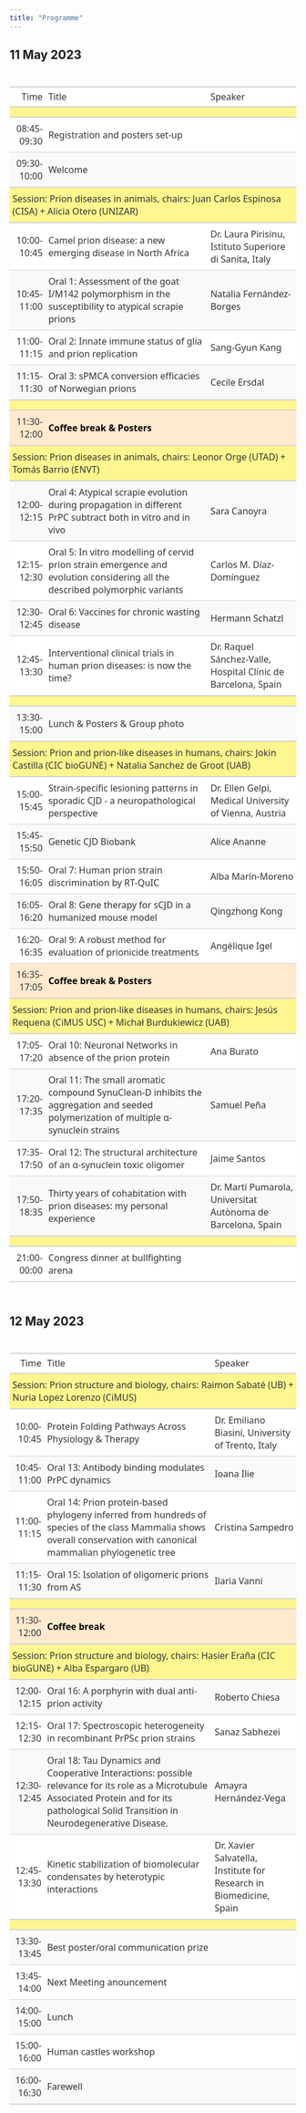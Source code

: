 ```yaml
---
title: "Programme"
---
```


##  11 May 2023  {-}

<div id="tshnmaraji" style="padding-left:0px;padding-right:0px;padding-top:10px;padding-bottom:10px;overflow-x:auto;overflow-y:auto;width:auto;height:auto;">
  
  <table class="gt_table" data-quarto-disable-processing="false" data-quarto-bootstrap="false" style="-webkit-font-smoothing: antialiased; -moz-osx-font-smoothing: grayscale; font-family: system-ui, 'Segoe UI', Roboto, Helvetica, Arial, sans-serif, 'Apple Color Emoji', 'Segoe UI Emoji', 'Segoe UI Symbol', 'Noto Color Emoji'; display: table; border-collapse: collapse; line-height: normal; margin-left: auto; margin-right: auto; color: #333333; font-size: 16px; font-weight: normal; font-style: normal; background-color: #FFFFFF; width: auto; border-top-style: solid; border-top-width: 2px; border-top-color: #A8A8A8; border-right-style: none; border-right-width: 2px; border-right-color: #D3D3D3; border-bottom-style: solid; border-bottom-width: 2px; border-bottom-color: #A8A8A8; border-left-style: none; border-left-width: 2px; border-left-color: #D3D3D3;" bgcolor="#FFFFFF">
  <thead style="border-style: none;">
    
    <tr class="gt_col_headings" style="border-style: none; border-top-style: solid; border-top-width: 2px; border-top-color: #D3D3D3; border-bottom-style: solid; border-bottom-width: 2px; border-bottom-color: #D3D3D3; border-left-style: none; border-left-width: 1px; border-left-color: #D3D3D3; border-right-style: none; border-right-width: 1px; border-right-color: #D3D3D3;">
      <th class="gt_col_heading gt_columns_bottom_border gt_right" rowspan="1" colspan="1" scope="col" id="Time" style="border-style: none; color: #333333; background-color: #FFFFFF; font-size: 100%; font-weight: normal; text-transform: inherit; border-left-style: none; border-left-width: 1px; border-left-color: #D3D3D3; border-right-style: none; border-right-width: 1px; border-right-color: #D3D3D3; vertical-align: bottom; padding-top: 5px; padding-bottom: 6px; padding-left: 5px; padding-right: 5px; overflow-x: hidden; text-align: right; font-variant-numeric: tabular-nums;" bgcolor="#FFFFFF" valign="bottom" align="right">Time</th>
      <th class="gt_col_heading gt_columns_bottom_border gt_left" rowspan="1" colspan="1" scope="col" id="Title" style="border-style: none; color: #333333; background-color: #FFFFFF; font-size: 100%; font-weight: normal; text-transform: inherit; border-left-style: none; border-left-width: 1px; border-left-color: #D3D3D3; border-right-style: none; border-right-width: 1px; border-right-color: #D3D3D3; vertical-align: bottom; padding-top: 5px; padding-bottom: 6px; padding-left: 5px; padding-right: 5px; overflow-x: hidden; text-align: left;" bgcolor="#FFFFFF" valign="bottom" align="left">Title</th>
      <th class="gt_col_heading gt_columns_bottom_border gt_left" rowspan="1" colspan="1" scope="col" id="Speaker" style="border-style: none; color: #333333; background-color: #FFFFFF; font-size: 100%; font-weight: normal; text-transform: inherit; border-left-style: none; border-left-width: 1px; border-left-color: #D3D3D3; border-right-style: none; border-right-width: 1px; border-right-color: #D3D3D3; vertical-align: bottom; padding-top: 5px; padding-bottom: 6px; padding-left: 5px; padding-right: 5px; overflow-x: hidden; text-align: left;" bgcolor="#FFFFFF" valign="bottom" align="left">Speaker</th>
    </tr>
  </thead>
  <tbody class="gt_table_body" style="border-style: none; border-top-style: solid; border-top-width: 2px; border-top-color: #D3D3D3; border-bottom-style: solid; border-bottom-width: 2px; border-bottom-color: #D3D3D3;">
    <tr class="gt_group_heading_row" style="border-style: none;">
      <th colspan="3" class="gt_group_heading" scope="colgroup" id=" " style="border-style: none; padding-top: 8px; padding-bottom: 8px; padding-left: 5px; padding-right: 5px; color: #333333; background-color: #FFF68F; font-size: 100%; font-weight: initial; text-transform: inherit; border-top-style: solid; border-top-width: 2px; border-top-color: #D3D3D3; border-bottom-style: solid; border-bottom-width: 2px; border-bottom-color: #D3D3D3; border-left-style: none; border-left-width: 1px; border-left-color: #D3D3D3; border-right-style: none; border-right-width: 1px; border-right-color: #D3D3D3; vertical-align: middle; text-align: left;" bgcolor="#FFF68F" valign="middle" align="left"> </th>
    </tr>
    <tr class="gt_row_group_first" style="border-style: none;"><td headers="Time" class="gt_row gt_right" style="border-style: none; padding-top: 8px; padding-bottom: 8px; padding-left: 5px; padding-right: 5px; margin: 10px; border-top-style: solid; border-top-color: #D3D3D3; border-left-style: none; border-left-width: 1px; border-left-color: #D3D3D3; border-right-style: none; border-right-width: 1px; border-right-color: #D3D3D3; vertical-align: middle; overflow-x: hidden; text-align: right; font-variant-numeric: tabular-nums; border-top-width: 2px;" valign="middle" align="right">08:45- 09:30</td>
<td headers="Title" class="gt_row gt_left" style="border-style: none; padding-top: 8px; padding-bottom: 8px; padding-left: 5px; padding-right: 5px; margin: 10px; border-top-style: solid; border-top-color: #D3D3D3; border-left-style: none; border-left-width: 1px; border-left-color: #D3D3D3; border-right-style: none; border-right-width: 1px; border-right-color: #D3D3D3; vertical-align: middle; overflow-x: hidden; text-align: left; border-top-width: 2px;" valign="middle" align="left">Registration and posters set-up</td>
<td headers="Speaker" class="gt_row gt_left" style="border-style: none; padding-top: 8px; padding-bottom: 8px; padding-left: 5px; padding-right: 5px; margin: 10px; border-top-style: solid; border-top-color: #D3D3D3; border-left-style: none; border-left-width: 1px; border-left-color: #D3D3D3; border-right-style: none; border-right-width: 1px; border-right-color: #D3D3D3; vertical-align: middle; overflow-x: hidden; text-align: left; border-top-width: 2px;" valign="middle" align="left"></td></tr>
    <tr style="border-style: none;"><td headers="Time" class="gt_row gt_right gt_striped" style="border-style: none; padding-top: 8px; padding-bottom: 8px; padding-left: 5px; padding-right: 5px; margin: 10px; border-top-style: solid; border-top-width: 1px; border-top-color: #D3D3D3; border-left-style: none; border-left-width: 1px; border-left-color: #D3D3D3; border-right-style: none; border-right-width: 1px; border-right-color: #D3D3D3; vertical-align: middle; overflow-x: hidden; background-color: rgba(128, 128, 128, 0.05); text-align: right; font-variant-numeric: tabular-nums;" valign="middle" bgcolor="rgba(128, 128, 128, 0.05)" align="right">09:30- 10:00</td>
<td headers="Title" class="gt_row gt_left gt_striped" style="border-style: none; padding-top: 8px; padding-bottom: 8px; padding-left: 5px; padding-right: 5px; margin: 10px; border-top-style: solid; border-top-width: 1px; border-top-color: #D3D3D3; border-left-style: none; border-left-width: 1px; border-left-color: #D3D3D3; border-right-style: none; border-right-width: 1px; border-right-color: #D3D3D3; vertical-align: middle; overflow-x: hidden; background-color: rgba(128, 128, 128, 0.05); text-align: left;" valign="middle" bgcolor="rgba(128, 128, 128, 0.05)" align="left">Welcome</td>
<td headers="Speaker" class="gt_row gt_left gt_striped" style="border-style: none; padding-top: 8px; padding-bottom: 8px; padding-left: 5px; padding-right: 5px; margin: 10px; border-top-style: solid; border-top-width: 1px; border-top-color: #D3D3D3; border-left-style: none; border-left-width: 1px; border-left-color: #D3D3D3; border-right-style: none; border-right-width: 1px; border-right-color: #D3D3D3; vertical-align: middle; overflow-x: hidden; background-color: rgba(128, 128, 128, 0.05); text-align: left;" valign="middle" bgcolor="rgba(128, 128, 128, 0.05)" align="left"></td></tr>
    <tr class="gt_group_heading_row" style="border-style: none;">
      <th colspan="3" class="gt_group_heading" scope="colgroup" id="Session: Prion diseases in animals, chairs: Juan Carlos Espinosa  (CISA) +  Alicia Otero (UNIZAR)" style="border-style: none; padding-top: 8px; padding-bottom: 8px; padding-left: 5px; padding-right: 5px; color: #333333; background-color: #FFF68F; font-size: 100%; font-weight: initial; text-transform: inherit; border-top-style: solid; border-top-width: 2px; border-top-color: #D3D3D3; border-bottom-style: solid; border-bottom-width: 2px; border-bottom-color: #D3D3D3; border-left-style: none; border-left-width: 1px; border-left-color: #D3D3D3; border-right-style: none; border-right-width: 1px; border-right-color: #D3D3D3; vertical-align: middle; text-align: left;" bgcolor="#FFF68F" valign="middle" align="left">Session: Prion diseases in animals, chairs: Juan Carlos Espinosa  (CISA) +  Alicia Otero (UNIZAR)</th>
    </tr>
    <tr class="gt_row_group_first" style="border-style: none;"><td headers="Session: Prion diseases in animals, chairs: Juan Carlos Espinosa  (CISA) +  Alicia Otero (UNIZAR)  Time" class="gt_row gt_right" style="border-style: none; padding-top: 8px; padding-bottom: 8px; padding-left: 5px; padding-right: 5px; margin: 10px; border-top-style: solid; border-top-color: #D3D3D3; border-left-style: none; border-left-width: 1px; border-left-color: #D3D3D3; border-right-style: none; border-right-width: 1px; border-right-color: #D3D3D3; vertical-align: middle; overflow-x: hidden; text-align: right; font-variant-numeric: tabular-nums; border-top-width: 2px;" valign="middle" align="right">10:00- 10:45</td>
<td headers="Session: Prion diseases in animals, chairs: Juan Carlos Espinosa  (CISA) +  Alicia Otero (UNIZAR)  Title" class="gt_row gt_left" style="border-style: none; padding-top: 8px; padding-bottom: 8px; padding-left: 5px; padding-right: 5px; margin: 10px; border-top-style: solid; border-top-color: #D3D3D3; border-left-style: none; border-left-width: 1px; border-left-color: #D3D3D3; border-right-style: none; border-right-width: 1px; border-right-color: #D3D3D3; vertical-align: middle; overflow-x: hidden; text-align: left; border-top-width: 2px;" valign="middle" align="left">Camel prion disease: a new emerging disease in North Africa</td>
<td headers="Session: Prion diseases in animals, chairs: Juan Carlos Espinosa  (CISA) +  Alicia Otero (UNIZAR)  Speaker" class="gt_row gt_left" style="border-style: none; padding-top: 8px; padding-bottom: 8px; padding-left: 5px; padding-right: 5px; margin: 10px; border-top-style: solid; border-top-color: #D3D3D3; border-left-style: none; border-left-width: 1px; border-left-color: #D3D3D3; border-right-style: none; border-right-width: 1px; border-right-color: #D3D3D3; vertical-align: middle; overflow-x: hidden; text-align: left; border-top-width: 2px;" valign="middle" align="left">Dr. Laura Pirisinu, Istituto Superiore di Sanita, Italy</td></tr>
    <tr style="border-style: none;"><td headers="Session: Prion diseases in animals, chairs: Juan Carlos Espinosa  (CISA) +  Alicia Otero (UNIZAR)  Time" class="gt_row gt_right gt_striped" style="border-style: none; padding-top: 8px; padding-bottom: 8px; padding-left: 5px; padding-right: 5px; margin: 10px; border-top-style: solid; border-top-width: 1px; border-top-color: #D3D3D3; border-left-style: none; border-left-width: 1px; border-left-color: #D3D3D3; border-right-style: none; border-right-width: 1px; border-right-color: #D3D3D3; vertical-align: middle; overflow-x: hidden; background-color: rgba(128, 128, 128, 0.05); text-align: right; font-variant-numeric: tabular-nums;" valign="middle" bgcolor="rgba(128, 128, 128, 0.05)" align="right">10:45- 11:00</td>
<td headers="Session: Prion diseases in animals, chairs: Juan Carlos Espinosa  (CISA) +  Alicia Otero (UNIZAR)  Title" class="gt_row gt_left gt_striped" style="border-style: none; padding-top: 8px; padding-bottom: 8px; padding-left: 5px; padding-right: 5px; margin: 10px; border-top-style: solid; border-top-width: 1px; border-top-color: #D3D3D3; border-left-style: none; border-left-width: 1px; border-left-color: #D3D3D3; border-right-style: none; border-right-width: 1px; border-right-color: #D3D3D3; vertical-align: middle; overflow-x: hidden; background-color: rgba(128, 128, 128, 0.05); text-align: left;" valign="middle" bgcolor="rgba(128, 128, 128, 0.05)" align="left">Oral 1: Assessment of the goat I/M142 polymorphism in the susceptibility to atypical scrapie prions</td>
<td headers="Session: Prion diseases in animals, chairs: Juan Carlos Espinosa  (CISA) +  Alicia Otero (UNIZAR)  Speaker" class="gt_row gt_left gt_striped" style="border-style: none; padding-top: 8px; padding-bottom: 8px; padding-left: 5px; padding-right: 5px; margin: 10px; border-top-style: solid; border-top-width: 1px; border-top-color: #D3D3D3; border-left-style: none; border-left-width: 1px; border-left-color: #D3D3D3; border-right-style: none; border-right-width: 1px; border-right-color: #D3D3D3; vertical-align: middle; overflow-x: hidden; background-color: rgba(128, 128, 128, 0.05); text-align: left;" valign="middle" bgcolor="rgba(128, 128, 128, 0.05)" align="left">Natalia Fernández-Borges</td></tr>
    <tr style="border-style: none;"><td headers="Session: Prion diseases in animals, chairs: Juan Carlos Espinosa  (CISA) +  Alicia Otero (UNIZAR)  Time" class="gt_row gt_right" style="border-style: none; padding-top: 8px; padding-bottom: 8px; padding-left: 5px; padding-right: 5px; margin: 10px; border-top-style: solid; border-top-width: 1px; border-top-color: #D3D3D3; border-left-style: none; border-left-width: 1px; border-left-color: #D3D3D3; border-right-style: none; border-right-width: 1px; border-right-color: #D3D3D3; vertical-align: middle; overflow-x: hidden; text-align: right; font-variant-numeric: tabular-nums;" valign="middle" align="right">11:00- 11:15</td>
<td headers="Session: Prion diseases in animals, chairs: Juan Carlos Espinosa  (CISA) +  Alicia Otero (UNIZAR)  Title" class="gt_row gt_left" style="border-style: none; padding-top: 8px; padding-bottom: 8px; padding-left: 5px; padding-right: 5px; margin: 10px; border-top-style: solid; border-top-width: 1px; border-top-color: #D3D3D3; border-left-style: none; border-left-width: 1px; border-left-color: #D3D3D3; border-right-style: none; border-right-width: 1px; border-right-color: #D3D3D3; vertical-align: middle; overflow-x: hidden; text-align: left;" valign="middle" align="left">Oral 2: Innate immune status of glia and prion replication</td>
<td headers="Session: Prion diseases in animals, chairs: Juan Carlos Espinosa  (CISA) +  Alicia Otero (UNIZAR)  Speaker" class="gt_row gt_left" style="border-style: none; padding-top: 8px; padding-bottom: 8px; padding-left: 5px; padding-right: 5px; margin: 10px; border-top-style: solid; border-top-width: 1px; border-top-color: #D3D3D3; border-left-style: none; border-left-width: 1px; border-left-color: #D3D3D3; border-right-style: none; border-right-width: 1px; border-right-color: #D3D3D3; vertical-align: middle; overflow-x: hidden; text-align: left;" valign="middle" align="left">Sang-Gyun Kang</td></tr>
    <tr style="border-style: none;"><td headers="Session: Prion diseases in animals, chairs: Juan Carlos Espinosa  (CISA) +  Alicia Otero (UNIZAR)  Time" class="gt_row gt_right gt_striped" style="border-style: none; padding-top: 8px; padding-bottom: 8px; padding-left: 5px; padding-right: 5px; margin: 10px; border-top-style: solid; border-top-width: 1px; border-top-color: #D3D3D3; border-left-style: none; border-left-width: 1px; border-left-color: #D3D3D3; border-right-style: none; border-right-width: 1px; border-right-color: #D3D3D3; vertical-align: middle; overflow-x: hidden; background-color: rgba(128, 128, 128, 0.05); text-align: right; font-variant-numeric: tabular-nums;" valign="middle" bgcolor="rgba(128, 128, 128, 0.05)" align="right">11:15- 11:30</td>
<td headers="Session: Prion diseases in animals, chairs: Juan Carlos Espinosa  (CISA) +  Alicia Otero (UNIZAR)  Title" class="gt_row gt_left gt_striped" style="border-style: none; padding-top: 8px; padding-bottom: 8px; padding-left: 5px; padding-right: 5px; margin: 10px; border-top-style: solid; border-top-width: 1px; border-top-color: #D3D3D3; border-left-style: none; border-left-width: 1px; border-left-color: #D3D3D3; border-right-style: none; border-right-width: 1px; border-right-color: #D3D3D3; vertical-align: middle; overflow-x: hidden; background-color: rgba(128, 128, 128, 0.05); text-align: left;" valign="middle" bgcolor="rgba(128, 128, 128, 0.05)" align="left">Oral 3: sPMCA conversion efficacies of Norwegian prions</td>
<td headers="Session: Prion diseases in animals, chairs: Juan Carlos Espinosa  (CISA) +  Alicia Otero (UNIZAR)  Speaker" class="gt_row gt_left gt_striped" style="border-style: none; padding-top: 8px; padding-bottom: 8px; padding-left: 5px; padding-right: 5px; margin: 10px; border-top-style: solid; border-top-width: 1px; border-top-color: #D3D3D3; border-left-style: none; border-left-width: 1px; border-left-color: #D3D3D3; border-right-style: none; border-right-width: 1px; border-right-color: #D3D3D3; vertical-align: middle; overflow-x: hidden; background-color: rgba(128, 128, 128, 0.05); text-align: left;" valign="middle" bgcolor="rgba(128, 128, 128, 0.05)" align="left">Cecile Ersdal</td></tr>
    <tr class="gt_group_heading_row" style="border-style: none;">
      <th colspan="3" class="gt_group_heading" scope="colgroup" id="     " style="border-style: none; padding-top: 8px; padding-bottom: 8px; padding-left: 5px; padding-right: 5px; color: #333333; background-color: #FFF68F; font-size: 100%; font-weight: initial; text-transform: inherit; border-top-style: solid; border-top-width: 2px; border-top-color: #D3D3D3; border-bottom-style: solid; border-bottom-width: 2px; border-bottom-color: #D3D3D3; border-left-style: none; border-left-width: 1px; border-left-color: #D3D3D3; border-right-style: none; border-right-width: 1px; border-right-color: #D3D3D3; vertical-align: middle; text-align: left;" bgcolor="#FFF68F" valign="middle" align="left">     </th>
    </tr>
    <tr class="gt_row_group_first" style="border-style: none;"><td headers="Time" class="gt_row gt_right" style="border-style: none; padding-top: 8px; padding-bottom: 8px; padding-left: 5px; padding-right: 5px; margin: 10px; border-top-style: solid; border-top-color: #D3D3D3; border-left-style: none; border-left-width: 1px; border-left-color: #D3D3D3; border-right-style: none; border-right-width: 1px; border-right-color: #D3D3D3; vertical-align: middle; overflow-x: hidden; text-align: right; font-variant-numeric: tabular-nums; border-top-width: 2px; background-color: rgba(255,228,196,0.8);" bgcolor="rgba(255,228,196,0.8)" valign="middle" align="right">11:30- 12:00</td>
<td headers="Title" class="gt_row gt_left" style="border-style: none; padding-top: 8px; padding-bottom: 8px; padding-left: 5px; padding-right: 5px; margin: 10px; border-top-style: solid; border-top-color: #D3D3D3; border-left-style: none; border-left-width: 1px; border-left-color: #D3D3D3; border-right-style: none; border-right-width: 1px; border-right-color: #D3D3D3; vertical-align: middle; overflow-x: hidden; text-align: left; border-top-width: 2px; background-color: rgba(255,228,196,0.8); color: #000000; font-weight: bold;" bgcolor="rgba(255,228,196,0.8)" valign="middle" align="left">Coffee break &amp; Posters</td>
<td headers="Speaker" class="gt_row gt_left" style="border-style: none; padding-top: 8px; padding-bottom: 8px; padding-left: 5px; padding-right: 5px; margin: 10px; border-top-style: solid; border-top-color: #D3D3D3; border-left-style: none; border-left-width: 1px; border-left-color: #D3D3D3; border-right-style: none; border-right-width: 1px; border-right-color: #D3D3D3; vertical-align: middle; overflow-x: hidden; text-align: left; border-top-width: 2px; background-color: rgba(255,228,196,0.8);" bgcolor="rgba(255,228,196,0.8)" valign="middle" align="left"></td></tr>
    <tr class="gt_group_heading_row" style="border-style: none;">
      <th colspan="3" class="gt_group_heading" scope="colgroup" id="Session: Prion diseases in animals, chairs: Leonor Orge (UTAD) + Tomás Barrio (ENVT)" style="border-style: none; padding-top: 8px; padding-bottom: 8px; padding-left: 5px; padding-right: 5px; color: #333333; background-color: #FFF68F; font-size: 100%; font-weight: initial; text-transform: inherit; border-top-style: solid; border-top-width: 2px; border-top-color: #D3D3D3; border-bottom-style: solid; border-bottom-width: 2px; border-bottom-color: #D3D3D3; border-left-style: none; border-left-width: 1px; border-left-color: #D3D3D3; border-right-style: none; border-right-width: 1px; border-right-color: #D3D3D3; vertical-align: middle; text-align: left;" bgcolor="#FFF68F" valign="middle" align="left">Session: Prion diseases in animals, chairs: Leonor Orge (UTAD) + Tomás Barrio (ENVT)</th>
    </tr>
    <tr class="gt_row_group_first" style="border-style: none;"><td headers="Session: Prion diseases in animals, chairs: Leonor Orge (UTAD) + Tomás Barrio (ENVT)  Time" class="gt_row gt_right gt_striped" style="border-style: none; padding-top: 8px; padding-bottom: 8px; padding-left: 5px; padding-right: 5px; margin: 10px; border-top-style: solid; border-top-color: #D3D3D3; border-left-style: none; border-left-width: 1px; border-left-color: #D3D3D3; border-right-style: none; border-right-width: 1px; border-right-color: #D3D3D3; vertical-align: middle; overflow-x: hidden; background-color: rgba(128, 128, 128, 0.05); text-align: right; font-variant-numeric: tabular-nums; border-top-width: 2px;" valign="middle" bgcolor="rgba(128, 128, 128, 0.05)" align="right">12:00- 12:15</td>
<td headers="Session: Prion diseases in animals, chairs: Leonor Orge (UTAD) + Tomás Barrio (ENVT)  Title" class="gt_row gt_left gt_striped" style="border-style: none; padding-top: 8px; padding-bottom: 8px; padding-left: 5px; padding-right: 5px; margin: 10px; border-top-style: solid; border-top-color: #D3D3D3; border-left-style: none; border-left-width: 1px; border-left-color: #D3D3D3; border-right-style: none; border-right-width: 1px; border-right-color: #D3D3D3; vertical-align: middle; overflow-x: hidden; background-color: rgba(128, 128, 128, 0.05); text-align: left; border-top-width: 2px;" valign="middle" bgcolor="rgba(128, 128, 128, 0.05)" align="left">Oral 4: Atypical scrapie evolution during propagation in different PrPC subtract both in vitro and in vivo</td>
<td headers="Session: Prion diseases in animals, chairs: Leonor Orge (UTAD) + Tomás Barrio (ENVT)  Speaker" class="gt_row gt_left gt_striped" style="border-style: none; padding-top: 8px; padding-bottom: 8px; padding-left: 5px; padding-right: 5px; margin: 10px; border-top-style: solid; border-top-color: #D3D3D3; border-left-style: none; border-left-width: 1px; border-left-color: #D3D3D3; border-right-style: none; border-right-width: 1px; border-right-color: #D3D3D3; vertical-align: middle; overflow-x: hidden; background-color: rgba(128, 128, 128, 0.05); text-align: left; border-top-width: 2px;" valign="middle" bgcolor="rgba(128, 128, 128, 0.05)" align="left">Sara Canoyra</td></tr>
    <tr style="border-style: none;"><td headers="Session: Prion diseases in animals, chairs: Leonor Orge (UTAD) + Tomás Barrio (ENVT)  Time" class="gt_row gt_right" style="border-style: none; padding-top: 8px; padding-bottom: 8px; padding-left: 5px; padding-right: 5px; margin: 10px; border-top-style: solid; border-top-width: 1px; border-top-color: #D3D3D3; border-left-style: none; border-left-width: 1px; border-left-color: #D3D3D3; border-right-style: none; border-right-width: 1px; border-right-color: #D3D3D3; vertical-align: middle; overflow-x: hidden; text-align: right; font-variant-numeric: tabular-nums;" valign="middle" align="right">12:15- 12:30</td>
<td headers="Session: Prion diseases in animals, chairs: Leonor Orge (UTAD) + Tomás Barrio (ENVT)  Title" class="gt_row gt_left" style="border-style: none; padding-top: 8px; padding-bottom: 8px; padding-left: 5px; padding-right: 5px; margin: 10px; border-top-style: solid; border-top-width: 1px; border-top-color: #D3D3D3; border-left-style: none; border-left-width: 1px; border-left-color: #D3D3D3; border-right-style: none; border-right-width: 1px; border-right-color: #D3D3D3; vertical-align: middle; overflow-x: hidden; text-align: left;" valign="middle" align="left">Oral 5: In vitro modelling of cervid prion strain emergence and evolution considering all the described polymorphic variants</td>
<td headers="Session: Prion diseases in animals, chairs: Leonor Orge (UTAD) + Tomás Barrio (ENVT)  Speaker" class="gt_row gt_left" style="border-style: none; padding-top: 8px; padding-bottom: 8px; padding-left: 5px; padding-right: 5px; margin: 10px; border-top-style: solid; border-top-width: 1px; border-top-color: #D3D3D3; border-left-style: none; border-left-width: 1px; border-left-color: #D3D3D3; border-right-style: none; border-right-width: 1px; border-right-color: #D3D3D3; vertical-align: middle; overflow-x: hidden; text-align: left;" valign="middle" align="left">Carlos M. Díaz-Domínguez</td></tr>
    <tr style="border-style: none;"><td headers="Session: Prion diseases in animals, chairs: Leonor Orge (UTAD) + Tomás Barrio (ENVT)  Time" class="gt_row gt_right gt_striped" style="border-style: none; padding-top: 8px; padding-bottom: 8px; padding-left: 5px; padding-right: 5px; margin: 10px; border-top-style: solid; border-top-width: 1px; border-top-color: #D3D3D3; border-left-style: none; border-left-width: 1px; border-left-color: #D3D3D3; border-right-style: none; border-right-width: 1px; border-right-color: #D3D3D3; vertical-align: middle; overflow-x: hidden; background-color: rgba(128, 128, 128, 0.05); text-align: right; font-variant-numeric: tabular-nums;" valign="middle" bgcolor="rgba(128, 128, 128, 0.05)" align="right">12:30- 12:45</td>
<td headers="Session: Prion diseases in animals, chairs: Leonor Orge (UTAD) + Tomás Barrio (ENVT)  Title" class="gt_row gt_left gt_striped" style="border-style: none; padding-top: 8px; padding-bottom: 8px; padding-left: 5px; padding-right: 5px; margin: 10px; border-top-style: solid; border-top-width: 1px; border-top-color: #D3D3D3; border-left-style: none; border-left-width: 1px; border-left-color: #D3D3D3; border-right-style: none; border-right-width: 1px; border-right-color: #D3D3D3; vertical-align: middle; overflow-x: hidden; background-color: rgba(128, 128, 128, 0.05); text-align: left;" valign="middle" bgcolor="rgba(128, 128, 128, 0.05)" align="left">Oral 6: Vaccines for chronic wasting disease</td>
<td headers="Session: Prion diseases in animals, chairs: Leonor Orge (UTAD) + Tomás Barrio (ENVT)  Speaker" class="gt_row gt_left gt_striped" style="border-style: none; padding-top: 8px; padding-bottom: 8px; padding-left: 5px; padding-right: 5px; margin: 10px; border-top-style: solid; border-top-width: 1px; border-top-color: #D3D3D3; border-left-style: none; border-left-width: 1px; border-left-color: #D3D3D3; border-right-style: none; border-right-width: 1px; border-right-color: #D3D3D3; vertical-align: middle; overflow-x: hidden; background-color: rgba(128, 128, 128, 0.05); text-align: left;" valign="middle" bgcolor="rgba(128, 128, 128, 0.05)" align="left">Hermann Schatzl</td></tr>
    <tr style="border-style: none;"><td headers="Session: Prion diseases in animals, chairs: Leonor Orge (UTAD) + Tomás Barrio (ENVT)  Time" class="gt_row gt_right" style="border-style: none; padding-top: 8px; padding-bottom: 8px; padding-left: 5px; padding-right: 5px; margin: 10px; border-top-style: solid; border-top-width: 1px; border-top-color: #D3D3D3; border-left-style: none; border-left-width: 1px; border-left-color: #D3D3D3; border-right-style: none; border-right-width: 1px; border-right-color: #D3D3D3; vertical-align: middle; overflow-x: hidden; text-align: right; font-variant-numeric: tabular-nums;" valign="middle" align="right">12:45- 13:30</td>
<td headers="Session: Prion diseases in animals, chairs: Leonor Orge (UTAD) + Tomás Barrio (ENVT)  Title" class="gt_row gt_left" style="border-style: none; padding-top: 8px; padding-bottom: 8px; padding-left: 5px; padding-right: 5px; margin: 10px; border-top-style: solid; border-top-width: 1px; border-top-color: #D3D3D3; border-left-style: none; border-left-width: 1px; border-left-color: #D3D3D3; border-right-style: none; border-right-width: 1px; border-right-color: #D3D3D3; vertical-align: middle; overflow-x: hidden; text-align: left;" valign="middle" align="left">Interventional clinical trials in human prion diseases: is now the time?</td>
<td headers="Session: Prion diseases in animals, chairs: Leonor Orge (UTAD) + Tomás Barrio (ENVT)  Speaker" class="gt_row gt_left" style="border-style: none; padding-top: 8px; padding-bottom: 8px; padding-left: 5px; padding-right: 5px; margin: 10px; border-top-style: solid; border-top-width: 1px; border-top-color: #D3D3D3; border-left-style: none; border-left-width: 1px; border-left-color: #D3D3D3; border-right-style: none; border-right-width: 1px; border-right-color: #D3D3D3; vertical-align: middle; overflow-x: hidden; text-align: left;" valign="middle" align="left">Dr. Raquel Sánchez-Valle, Hospital Clínic de Barcelona, Spain</td></tr>
    <tr class="gt_group_heading_row" style="border-style: none;">
      <th colspan="3" class="gt_group_heading" scope="colgroup" id="         " style="border-style: none; padding-top: 8px; padding-bottom: 8px; padding-left: 5px; padding-right: 5px; color: #333333; background-color: #FFF68F; font-size: 100%; font-weight: initial; text-transform: inherit; border-top-style: solid; border-top-width: 2px; border-top-color: #D3D3D3; border-bottom-style: solid; border-bottom-width: 2px; border-bottom-color: #D3D3D3; border-left-style: none; border-left-width: 1px; border-left-color: #D3D3D3; border-right-style: none; border-right-width: 1px; border-right-color: #D3D3D3; vertical-align: middle; text-align: left;" bgcolor="#FFF68F" valign="middle" align="left">         </th>
    </tr>
    <tr class="gt_row_group_first" style="border-style: none;"><td headers="Time" class="gt_row gt_right gt_striped" style="border-style: none; padding-top: 8px; padding-bottom: 8px; padding-left: 5px; padding-right: 5px; margin: 10px; border-top-style: solid; border-top-color: #D3D3D3; border-left-style: none; border-left-width: 1px; border-left-color: #D3D3D3; border-right-style: none; border-right-width: 1px; border-right-color: #D3D3D3; vertical-align: middle; overflow-x: hidden; background-color: rgba(128, 128, 128, 0.05); text-align: right; font-variant-numeric: tabular-nums; border-top-width: 2px;" valign="middle" bgcolor="rgba(128, 128, 128, 0.05)" align="right">13:30- 15:00</td>
<td headers="Title" class="gt_row gt_left gt_striped" style="border-style: none; padding-top: 8px; padding-bottom: 8px; padding-left: 5px; padding-right: 5px; margin: 10px; border-top-style: solid; border-top-color: #D3D3D3; border-left-style: none; border-left-width: 1px; border-left-color: #D3D3D3; border-right-style: none; border-right-width: 1px; border-right-color: #D3D3D3; vertical-align: middle; overflow-x: hidden; background-color: rgba(128, 128, 128, 0.05); text-align: left; border-top-width: 2px;" valign="middle" bgcolor="rgba(128, 128, 128, 0.05)" align="left">Lunch &amp; Posters &amp; Group photo</td>
<td headers="Speaker" class="gt_row gt_left gt_striped" style="border-style: none; padding-top: 8px; padding-bottom: 8px; padding-left: 5px; padding-right: 5px; margin: 10px; border-top-style: solid; border-top-color: #D3D3D3; border-left-style: none; border-left-width: 1px; border-left-color: #D3D3D3; border-right-style: none; border-right-width: 1px; border-right-color: #D3D3D3; vertical-align: middle; overflow-x: hidden; background-color: rgba(128, 128, 128, 0.05); text-align: left; border-top-width: 2px;" valign="middle" bgcolor="rgba(128, 128, 128, 0.05)" align="left"></td></tr>
    <tr class="gt_group_heading_row" style="border-style: none;">
      <th colspan="3" class="gt_group_heading" scope="colgroup" id="Session: Prion and prion-like diseases in humans, chairs: Jokin Castilla (CIC bioGUNE) + Natalia Sanchez de Groot (UAB)" style="border-style: none; padding-top: 8px; padding-bottom: 8px; padding-left: 5px; padding-right: 5px; color: #333333; background-color: #FFF68F; font-size: 100%; font-weight: initial; text-transform: inherit; border-top-style: solid; border-top-width: 2px; border-top-color: #D3D3D3; border-bottom-style: solid; border-bottom-width: 2px; border-bottom-color: #D3D3D3; border-left-style: none; border-left-width: 1px; border-left-color: #D3D3D3; border-right-style: none; border-right-width: 1px; border-right-color: #D3D3D3; vertical-align: middle; text-align: left;" bgcolor="#FFF68F" valign="middle" align="left">Session: Prion and prion-like diseases in humans, chairs: Jokin Castilla (CIC bioGUNE) + Natalia Sanchez de Groot (UAB)</th>
    </tr>
    <tr class="gt_row_group_first" style="border-style: none;"><td headers="Session: Prion and prion-like diseases in humans, chairs: Jokin Castilla (CIC bioGUNE) + Natalia Sanchez de Groot (UAB)  Time" class="gt_row gt_right" style="border-style: none; padding-top: 8px; padding-bottom: 8px; padding-left: 5px; padding-right: 5px; margin: 10px; border-top-style: solid; border-top-color: #D3D3D3; border-left-style: none; border-left-width: 1px; border-left-color: #D3D3D3; border-right-style: none; border-right-width: 1px; border-right-color: #D3D3D3; vertical-align: middle; overflow-x: hidden; text-align: right; font-variant-numeric: tabular-nums; border-top-width: 2px;" valign="middle" align="right">15:00- 15:45</td>
<td headers="Session: Prion and prion-like diseases in humans, chairs: Jokin Castilla (CIC bioGUNE) + Natalia Sanchez de Groot (UAB)  Title" class="gt_row gt_left" style="border-style: none; padding-top: 8px; padding-bottom: 8px; padding-left: 5px; padding-right: 5px; margin: 10px; border-top-style: solid; border-top-color: #D3D3D3; border-left-style: none; border-left-width: 1px; border-left-color: #D3D3D3; border-right-style: none; border-right-width: 1px; border-right-color: #D3D3D3; vertical-align: middle; overflow-x: hidden; text-align: left; border-top-width: 2px;" valign="middle" align="left">Strain-specific lesioning patterns in sporadic CJD - a neuropathological perspective</td>
<td headers="Session: Prion and prion-like diseases in humans, chairs: Jokin Castilla (CIC bioGUNE) + Natalia Sanchez de Groot (UAB)  Speaker" class="gt_row gt_left" style="border-style: none; padding-top: 8px; padding-bottom: 8px; padding-left: 5px; padding-right: 5px; margin: 10px; border-top-style: solid; border-top-color: #D3D3D3; border-left-style: none; border-left-width: 1px; border-left-color: #D3D3D3; border-right-style: none; border-right-width: 1px; border-right-color: #D3D3D3; vertical-align: middle; overflow-x: hidden; text-align: left; border-top-width: 2px;" valign="middle" align="left">Dr. Ellen Gelpi, Medical University of Vienna, Austria</td></tr>
    <tr style="border-style: none;"><td headers="Session: Prion and prion-like diseases in humans, chairs: Jokin Castilla (CIC bioGUNE) + Natalia Sanchez de Groot (UAB)  Time" class="gt_row gt_right gt_striped" style="border-style: none; padding-top: 8px; padding-bottom: 8px; padding-left: 5px; padding-right: 5px; margin: 10px; border-top-style: solid; border-top-width: 1px; border-top-color: #D3D3D3; border-left-style: none; border-left-width: 1px; border-left-color: #D3D3D3; border-right-style: none; border-right-width: 1px; border-right-color: #D3D3D3; vertical-align: middle; overflow-x: hidden; background-color: rgba(128, 128, 128, 0.05); text-align: right; font-variant-numeric: tabular-nums;" valign="middle" bgcolor="rgba(128, 128, 128, 0.05)" align="right">15:45- 15:50</td>
<td headers="Session: Prion and prion-like diseases in humans, chairs: Jokin Castilla (CIC bioGUNE) + Natalia Sanchez de Groot (UAB)  Title" class="gt_row gt_left gt_striped" style="border-style: none; padding-top: 8px; padding-bottom: 8px; padding-left: 5px; padding-right: 5px; margin: 10px; border-top-style: solid; border-top-width: 1px; border-top-color: #D3D3D3; border-left-style: none; border-left-width: 1px; border-left-color: #D3D3D3; border-right-style: none; border-right-width: 1px; border-right-color: #D3D3D3; vertical-align: middle; overflow-x: hidden; background-color: rgba(128, 128, 128, 0.05); text-align: left;" valign="middle" bgcolor="rgba(128, 128, 128, 0.05)" align="left">Genetic CJD Biobank</td>
<td headers="Session: Prion and prion-like diseases in humans, chairs: Jokin Castilla (CIC bioGUNE) + Natalia Sanchez de Groot (UAB)  Speaker" class="gt_row gt_left gt_striped" style="border-style: none; padding-top: 8px; padding-bottom: 8px; padding-left: 5px; padding-right: 5px; margin: 10px; border-top-style: solid; border-top-width: 1px; border-top-color: #D3D3D3; border-left-style: none; border-left-width: 1px; border-left-color: #D3D3D3; border-right-style: none; border-right-width: 1px; border-right-color: #D3D3D3; vertical-align: middle; overflow-x: hidden; background-color: rgba(128, 128, 128, 0.05); text-align: left;" valign="middle" bgcolor="rgba(128, 128, 128, 0.05)" align="left">Alice Ananne</td></tr>
    <tr style="border-style: none;"><td headers="Session: Prion and prion-like diseases in humans, chairs: Jokin Castilla (CIC bioGUNE) + Natalia Sanchez de Groot (UAB)  Time" class="gt_row gt_right" style="border-style: none; padding-top: 8px; padding-bottom: 8px; padding-left: 5px; padding-right: 5px; margin: 10px; border-top-style: solid; border-top-width: 1px; border-top-color: #D3D3D3; border-left-style: none; border-left-width: 1px; border-left-color: #D3D3D3; border-right-style: none; border-right-width: 1px; border-right-color: #D3D3D3; vertical-align: middle; overflow-x: hidden; text-align: right; font-variant-numeric: tabular-nums;" valign="middle" align="right">15:50- 16:05</td>
<td headers="Session: Prion and prion-like diseases in humans, chairs: Jokin Castilla (CIC bioGUNE) + Natalia Sanchez de Groot (UAB)  Title" class="gt_row gt_left" style="border-style: none; padding-top: 8px; padding-bottom: 8px; padding-left: 5px; padding-right: 5px; margin: 10px; border-top-style: solid; border-top-width: 1px; border-top-color: #D3D3D3; border-left-style: none; border-left-width: 1px; border-left-color: #D3D3D3; border-right-style: none; border-right-width: 1px; border-right-color: #D3D3D3; vertical-align: middle; overflow-x: hidden; text-align: left;" valign="middle" align="left">Oral 7: Human prion strain discrimination by RT-QuIC</td>
<td headers="Session: Prion and prion-like diseases in humans, chairs: Jokin Castilla (CIC bioGUNE) + Natalia Sanchez de Groot (UAB)  Speaker" class="gt_row gt_left" style="border-style: none; padding-top: 8px; padding-bottom: 8px; padding-left: 5px; padding-right: 5px; margin: 10px; border-top-style: solid; border-top-width: 1px; border-top-color: #D3D3D3; border-left-style: none; border-left-width: 1px; border-left-color: #D3D3D3; border-right-style: none; border-right-width: 1px; border-right-color: #D3D3D3; vertical-align: middle; overflow-x: hidden; text-align: left;" valign="middle" align="left">Alba Marín-Moreno</td></tr>
    <tr style="border-style: none;"><td headers="Session: Prion and prion-like diseases in humans, chairs: Jokin Castilla (CIC bioGUNE) + Natalia Sanchez de Groot (UAB)  Time" class="gt_row gt_right gt_striped" style="border-style: none; padding-top: 8px; padding-bottom: 8px; padding-left: 5px; padding-right: 5px; margin: 10px; border-top-style: solid; border-top-width: 1px; border-top-color: #D3D3D3; border-left-style: none; border-left-width: 1px; border-left-color: #D3D3D3; border-right-style: none; border-right-width: 1px; border-right-color: #D3D3D3; vertical-align: middle; overflow-x: hidden; background-color: rgba(128, 128, 128, 0.05); text-align: right; font-variant-numeric: tabular-nums;" valign="middle" bgcolor="rgba(128, 128, 128, 0.05)" align="right">16:05- 16:20</td>
<td headers="Session: Prion and prion-like diseases in humans, chairs: Jokin Castilla (CIC bioGUNE) + Natalia Sanchez de Groot (UAB)  Title" class="gt_row gt_left gt_striped" style="border-style: none; padding-top: 8px; padding-bottom: 8px; padding-left: 5px; padding-right: 5px; margin: 10px; border-top-style: solid; border-top-width: 1px; border-top-color: #D3D3D3; border-left-style: none; border-left-width: 1px; border-left-color: #D3D3D3; border-right-style: none; border-right-width: 1px; border-right-color: #D3D3D3; vertical-align: middle; overflow-x: hidden; background-color: rgba(128, 128, 128, 0.05); text-align: left;" valign="middle" bgcolor="rgba(128, 128, 128, 0.05)" align="left">Oral 8: Gene therapy for sCJD in a humanized mouse model</td>
<td headers="Session: Prion and prion-like diseases in humans, chairs: Jokin Castilla (CIC bioGUNE) + Natalia Sanchez de Groot (UAB)  Speaker" class="gt_row gt_left gt_striped" style="border-style: none; padding-top: 8px; padding-bottom: 8px; padding-left: 5px; padding-right: 5px; margin: 10px; border-top-style: solid; border-top-width: 1px; border-top-color: #D3D3D3; border-left-style: none; border-left-width: 1px; border-left-color: #D3D3D3; border-right-style: none; border-right-width: 1px; border-right-color: #D3D3D3; vertical-align: middle; overflow-x: hidden; background-color: rgba(128, 128, 128, 0.05); text-align: left;" valign="middle" bgcolor="rgba(128, 128, 128, 0.05)" align="left">Qingzhong Kong</td></tr>
    <tr style="border-style: none;"><td headers="Session: Prion and prion-like diseases in humans, chairs: Jokin Castilla (CIC bioGUNE) + Natalia Sanchez de Groot (UAB)  Time" class="gt_row gt_right" style="border-style: none; padding-top: 8px; padding-bottom: 8px; padding-left: 5px; padding-right: 5px; margin: 10px; border-top-style: solid; border-top-width: 1px; border-top-color: #D3D3D3; border-left-style: none; border-left-width: 1px; border-left-color: #D3D3D3; border-right-style: none; border-right-width: 1px; border-right-color: #D3D3D3; vertical-align: middle; overflow-x: hidden; text-align: right; font-variant-numeric: tabular-nums;" valign="middle" align="right">16:20- 16:35</td>
<td headers="Session: Prion and prion-like diseases in humans, chairs: Jokin Castilla (CIC bioGUNE) + Natalia Sanchez de Groot (UAB)  Title" class="gt_row gt_left" style="border-style: none; padding-top: 8px; padding-bottom: 8px; padding-left: 5px; padding-right: 5px; margin: 10px; border-top-style: solid; border-top-width: 1px; border-top-color: #D3D3D3; border-left-style: none; border-left-width: 1px; border-left-color: #D3D3D3; border-right-style: none; border-right-width: 1px; border-right-color: #D3D3D3; vertical-align: middle; overflow-x: hidden; text-align: left;" valign="middle" align="left">Oral 9: A robust method for evaluation of prionicide treatments</td>
<td headers="Session: Prion and prion-like diseases in humans, chairs: Jokin Castilla (CIC bioGUNE) + Natalia Sanchez de Groot (UAB)  Speaker" class="gt_row gt_left" style="border-style: none; padding-top: 8px; padding-bottom: 8px; padding-left: 5px; padding-right: 5px; margin: 10px; border-top-style: solid; border-top-width: 1px; border-top-color: #D3D3D3; border-left-style: none; border-left-width: 1px; border-left-color: #D3D3D3; border-right-style: none; border-right-width: 1px; border-right-color: #D3D3D3; vertical-align: middle; overflow-x: hidden; text-align: left;" valign="middle" align="left">Angélique Igel</td></tr>
    <tr style="border-style: none;"><td headers="Session: Prion and prion-like diseases in humans, chairs: Jokin Castilla (CIC bioGUNE) + Natalia Sanchez de Groot (UAB)  Time" class="gt_row gt_right gt_striped" style="border-style: none; padding-top: 8px; padding-bottom: 8px; padding-left: 5px; padding-right: 5px; margin: 10px; border-top-style: solid; border-top-width: 1px; border-top-color: #D3D3D3; border-left-style: none; border-left-width: 1px; border-left-color: #D3D3D3; border-right-style: none; border-right-width: 1px; border-right-color: #D3D3D3; vertical-align: middle; overflow-x: hidden; text-align: right; font-variant-numeric: tabular-nums; background-color: rgba(255,228,196,0.8);" bgcolor="rgba(255,228,196,0.8)" valign="middle" align="right">16:35- 17:05</td>
<td headers="Session: Prion and prion-like diseases in humans, chairs: Jokin Castilla (CIC bioGUNE) + Natalia Sanchez de Groot (UAB)  Title" class="gt_row gt_left gt_striped" style="border-style: none; padding-top: 8px; padding-bottom: 8px; padding-left: 5px; padding-right: 5px; margin: 10px; border-top-style: solid; border-top-width: 1px; border-top-color: #D3D3D3; border-left-style: none; border-left-width: 1px; border-left-color: #D3D3D3; border-right-style: none; border-right-width: 1px; border-right-color: #D3D3D3; vertical-align: middle; overflow-x: hidden; text-align: left; background-color: rgba(255,228,196,0.8); color: #000000; font-weight: bold;" bgcolor="rgba(255,228,196,0.8)" valign="middle" align="left">Coffee break &amp; Posters</td>
<td headers="Session: Prion and prion-like diseases in humans, chairs: Jokin Castilla (CIC bioGUNE) + Natalia Sanchez de Groot (UAB)  Speaker" class="gt_row gt_left gt_striped" style="border-style: none; padding-top: 8px; padding-bottom: 8px; padding-left: 5px; padding-right: 5px; margin: 10px; border-top-style: solid; border-top-width: 1px; border-top-color: #D3D3D3; border-left-style: none; border-left-width: 1px; border-left-color: #D3D3D3; border-right-style: none; border-right-width: 1px; border-right-color: #D3D3D3; vertical-align: middle; overflow-x: hidden; text-align: left; background-color: rgba(255,228,196,0.8);" bgcolor="rgba(255,228,196,0.8)" valign="middle" align="left"></td></tr>
    <tr class="gt_group_heading_row" style="border-style: none;">
      <th colspan="3" class="gt_group_heading" scope="colgroup" id="Session: Prion and prion-like diseases in humans, chairs: Jesús Requena (CiMUS USC) + Michał Burdukiewicz (UAB)" style="border-style: none; padding-top: 8px; padding-bottom: 8px; padding-left: 5px; padding-right: 5px; color: #333333; background-color: #FFF68F; font-size: 100%; font-weight: initial; text-transform: inherit; border-top-style: solid; border-top-width: 2px; border-top-color: #D3D3D3; border-bottom-style: solid; border-bottom-width: 2px; border-bottom-color: #D3D3D3; border-left-style: none; border-left-width: 1px; border-left-color: #D3D3D3; border-right-style: none; border-right-width: 1px; border-right-color: #D3D3D3; vertical-align: middle; text-align: left;" bgcolor="#FFF68F" valign="middle" align="left">Session: Prion and prion-like diseases in humans, chairs: Jesús Requena (CiMUS USC) + Michał Burdukiewicz (UAB)</th>
    </tr>
    <tr class="gt_row_group_first" style="border-style: none;"><td headers="Session: Prion and prion-like diseases in humans, chairs: Jesús Requena (CiMUS USC) + Michał Burdukiewicz (UAB)  Time" class="gt_row gt_right" style="border-style: none; padding-top: 8px; padding-bottom: 8px; padding-left: 5px; padding-right: 5px; margin: 10px; border-top-style: solid; border-top-color: #D3D3D3; border-left-style: none; border-left-width: 1px; border-left-color: #D3D3D3; border-right-style: none; border-right-width: 1px; border-right-color: #D3D3D3; vertical-align: middle; overflow-x: hidden; text-align: right; font-variant-numeric: tabular-nums; border-top-width: 2px;" valign="middle" align="right">17:05- 17:20</td>
<td headers="Session: Prion and prion-like diseases in humans, chairs: Jesús Requena (CiMUS USC) + Michał Burdukiewicz (UAB)  Title" class="gt_row gt_left" style="border-style: none; padding-top: 8px; padding-bottom: 8px; padding-left: 5px; padding-right: 5px; margin: 10px; border-top-style: solid; border-top-color: #D3D3D3; border-left-style: none; border-left-width: 1px; border-left-color: #D3D3D3; border-right-style: none; border-right-width: 1px; border-right-color: #D3D3D3; vertical-align: middle; overflow-x: hidden; text-align: left; border-top-width: 2px;" valign="middle" align="left">Oral 10: Neuronal Networks in absence of the prion protein</td>
<td headers="Session: Prion and prion-like diseases in humans, chairs: Jesús Requena (CiMUS USC) + Michał Burdukiewicz (UAB)  Speaker" class="gt_row gt_left" style="border-style: none; padding-top: 8px; padding-bottom: 8px; padding-left: 5px; padding-right: 5px; margin: 10px; border-top-style: solid; border-top-color: #D3D3D3; border-left-style: none; border-left-width: 1px; border-left-color: #D3D3D3; border-right-style: none; border-right-width: 1px; border-right-color: #D3D3D3; vertical-align: middle; overflow-x: hidden; text-align: left; border-top-width: 2px;" valign="middle" align="left">Ana Burato</td></tr>
    <tr style="border-style: none;"><td headers="Session: Prion and prion-like diseases in humans, chairs: Jesús Requena (CiMUS USC) + Michał Burdukiewicz (UAB)  Time" class="gt_row gt_right gt_striped" style="border-style: none; padding-top: 8px; padding-bottom: 8px; padding-left: 5px; padding-right: 5px; margin: 10px; border-top-style: solid; border-top-width: 1px; border-top-color: #D3D3D3; border-left-style: none; border-left-width: 1px; border-left-color: #D3D3D3; border-right-style: none; border-right-width: 1px; border-right-color: #D3D3D3; vertical-align: middle; overflow-x: hidden; background-color: rgba(128, 128, 128, 0.05); text-align: right; font-variant-numeric: tabular-nums;" valign="middle" bgcolor="rgba(128, 128, 128, 0.05)" align="right">17:20- 17:35</td>
<td headers="Session: Prion and prion-like diseases in humans, chairs: Jesús Requena (CiMUS USC) + Michał Burdukiewicz (UAB)  Title" class="gt_row gt_left gt_striped" style="border-style: none; padding-top: 8px; padding-bottom: 8px; padding-left: 5px; padding-right: 5px; margin: 10px; border-top-style: solid; border-top-width: 1px; border-top-color: #D3D3D3; border-left-style: none; border-left-width: 1px; border-left-color: #D3D3D3; border-right-style: none; border-right-width: 1px; border-right-color: #D3D3D3; vertical-align: middle; overflow-x: hidden; background-color: rgba(128, 128, 128, 0.05); text-align: left;" valign="middle" bgcolor="rgba(128, 128, 128, 0.05)" align="left">Oral 11: The small aromatic compound SynuClean-D inhibits the aggregation and seeded polymerization of multiple α-synuclein strains</td>
<td headers="Session: Prion and prion-like diseases in humans, chairs: Jesús Requena (CiMUS USC) + Michał Burdukiewicz (UAB)  Speaker" class="gt_row gt_left gt_striped" style="border-style: none; padding-top: 8px; padding-bottom: 8px; padding-left: 5px; padding-right: 5px; margin: 10px; border-top-style: solid; border-top-width: 1px; border-top-color: #D3D3D3; border-left-style: none; border-left-width: 1px; border-left-color: #D3D3D3; border-right-style: none; border-right-width: 1px; border-right-color: #D3D3D3; vertical-align: middle; overflow-x: hidden; background-color: rgba(128, 128, 128, 0.05); text-align: left;" valign="middle" bgcolor="rgba(128, 128, 128, 0.05)" align="left">Samuel Peña</td></tr>
    <tr style="border-style: none;"><td headers="Session: Prion and prion-like diseases in humans, chairs: Jesús Requena (CiMUS USC) + Michał Burdukiewicz (UAB)  Time" class="gt_row gt_right" style="border-style: none; padding-top: 8px; padding-bottom: 8px; padding-left: 5px; padding-right: 5px; margin: 10px; border-top-style: solid; border-top-width: 1px; border-top-color: #D3D3D3; border-left-style: none; border-left-width: 1px; border-left-color: #D3D3D3; border-right-style: none; border-right-width: 1px; border-right-color: #D3D3D3; vertical-align: middle; overflow-x: hidden; text-align: right; font-variant-numeric: tabular-nums;" valign="middle" align="right">17:35- 17:50</td>
<td headers="Session: Prion and prion-like diseases in humans, chairs: Jesús Requena (CiMUS USC) + Michał Burdukiewicz (UAB)  Title" class="gt_row gt_left" style="border-style: none; padding-top: 8px; padding-bottom: 8px; padding-left: 5px; padding-right: 5px; margin: 10px; border-top-style: solid; border-top-width: 1px; border-top-color: #D3D3D3; border-left-style: none; border-left-width: 1px; border-left-color: #D3D3D3; border-right-style: none; border-right-width: 1px; border-right-color: #D3D3D3; vertical-align: middle; overflow-x: hidden; text-align: left;" valign="middle" align="left">Oral 12: The structural architecture of an α-synuclein toxic oligomer</td>
<td headers="Session: Prion and prion-like diseases in humans, chairs: Jesús Requena (CiMUS USC) + Michał Burdukiewicz (UAB)  Speaker" class="gt_row gt_left" style="border-style: none; padding-top: 8px; padding-bottom: 8px; padding-left: 5px; padding-right: 5px; margin: 10px; border-top-style: solid; border-top-width: 1px; border-top-color: #D3D3D3; border-left-style: none; border-left-width: 1px; border-left-color: #D3D3D3; border-right-style: none; border-right-width: 1px; border-right-color: #D3D3D3; vertical-align: middle; overflow-x: hidden; text-align: left;" valign="middle" align="left">Jaime Santos</td></tr>
    <tr style="border-style: none;"><td headers="Session: Prion and prion-like diseases in humans, chairs: Jesús Requena (CiMUS USC) + Michał Burdukiewicz (UAB)  Time" class="gt_row gt_right gt_striped" style="border-style: none; padding-top: 8px; padding-bottom: 8px; padding-left: 5px; padding-right: 5px; margin: 10px; border-top-style: solid; border-top-width: 1px; border-top-color: #D3D3D3; border-left-style: none; border-left-width: 1px; border-left-color: #D3D3D3; border-right-style: none; border-right-width: 1px; border-right-color: #D3D3D3; vertical-align: middle; overflow-x: hidden; background-color: rgba(128, 128, 128, 0.05); text-align: right; font-variant-numeric: tabular-nums;" valign="middle" bgcolor="rgba(128, 128, 128, 0.05)" align="right">17:50- 18:35</td>
<td headers="Session: Prion and prion-like diseases in humans, chairs: Jesús Requena (CiMUS USC) + Michał Burdukiewicz (UAB)  Title" class="gt_row gt_left gt_striped" style="border-style: none; padding-top: 8px; padding-bottom: 8px; padding-left: 5px; padding-right: 5px; margin: 10px; border-top-style: solid; border-top-width: 1px; border-top-color: #D3D3D3; border-left-style: none; border-left-width: 1px; border-left-color: #D3D3D3; border-right-style: none; border-right-width: 1px; border-right-color: #D3D3D3; vertical-align: middle; overflow-x: hidden; background-color: rgba(128, 128, 128, 0.05); text-align: left;" valign="middle" bgcolor="rgba(128, 128, 128, 0.05)" align="left">Thirty years of cohabitation with prion diseases: my personal experience</td>
<td headers="Session: Prion and prion-like diseases in humans, chairs: Jesús Requena (CiMUS USC) + Michał Burdukiewicz (UAB)  Speaker" class="gt_row gt_left gt_striped" style="border-style: none; padding-top: 8px; padding-bottom: 8px; padding-left: 5px; padding-right: 5px; margin: 10px; border-top-style: solid; border-top-width: 1px; border-top-color: #D3D3D3; border-left-style: none; border-left-width: 1px; border-left-color: #D3D3D3; border-right-style: none; border-right-width: 1px; border-right-color: #D3D3D3; vertical-align: middle; overflow-x: hidden; background-color: rgba(128, 128, 128, 0.05); text-align: left;" valign="middle" bgcolor="rgba(128, 128, 128, 0.05)" align="left">Dr. Martí Pumarola, Universitat Autònoma de Barcelona, Spain</td></tr>
    <tr class="gt_group_heading_row" style="border-style: none;">
      <th colspan="3" class="gt_group_heading" scope="colgroup" id="                   " style="border-style: none; padding-top: 8px; padding-bottom: 8px; padding-left: 5px; padding-right: 5px; color: #333333; background-color: #FFF68F; font-size: 100%; font-weight: initial; text-transform: inherit; border-top-style: solid; border-top-width: 2px; border-top-color: #D3D3D3; border-bottom-style: solid; border-bottom-width: 2px; border-bottom-color: #D3D3D3; border-left-style: none; border-left-width: 1px; border-left-color: #D3D3D3; border-right-style: none; border-right-width: 1px; border-right-color: #D3D3D3; vertical-align: middle; text-align: left;" bgcolor="#FFF68F" valign="middle" align="left">                   </th>
    </tr>
    <tr class="gt_row_group_first" style="border-style: none;"><td headers="Time" class="gt_row gt_right" style="border-style: none; padding-top: 8px; padding-bottom: 8px; padding-left: 5px; padding-right: 5px; margin: 10px; border-top-style: solid; border-top-color: #D3D3D3; border-left-style: none; border-left-width: 1px; border-left-color: #D3D3D3; border-right-style: none; border-right-width: 1px; border-right-color: #D3D3D3; vertical-align: middle; overflow-x: hidden; text-align: right; font-variant-numeric: tabular-nums; border-top-width: 2px;" valign="middle" align="right">21:00- 00:00</td>
<td headers="Title" class="gt_row gt_left" style="border-style: none; padding-top: 8px; padding-bottom: 8px; padding-left: 5px; padding-right: 5px; margin: 10px; border-top-style: solid; border-top-color: #D3D3D3; border-left-style: none; border-left-width: 1px; border-left-color: #D3D3D3; border-right-style: none; border-right-width: 1px; border-right-color: #D3D3D3; vertical-align: middle; overflow-x: hidden; text-align: left; border-top-width: 2px;" valign="middle" align="left">Congress dinner at bullfighting arena</td>
<td headers="Speaker" class="gt_row gt_left" style="border-style: none; padding-top: 8px; padding-bottom: 8px; padding-left: 5px; padding-right: 5px; margin: 10px; border-top-style: solid; border-top-color: #D3D3D3; border-left-style: none; border-left-width: 1px; border-left-color: #D3D3D3; border-right-style: none; border-right-width: 1px; border-right-color: #D3D3D3; vertical-align: middle; overflow-x: hidden; text-align: left; border-top-width: 2px;" valign="middle" align="left"></td></tr>
  </tbody>
  
  
</table>
</div>

##  12 May 2023  {-}

<div id="sicsbtozty" style="padding-left:0px;padding-right:0px;padding-top:10px;padding-bottom:10px;overflow-x:auto;overflow-y:auto;width:auto;height:auto;">
  
  <table class="gt_table" data-quarto-disable-processing="false" data-quarto-bootstrap="false" style="-webkit-font-smoothing: antialiased; -moz-osx-font-smoothing: grayscale; font-family: system-ui, 'Segoe UI', Roboto, Helvetica, Arial, sans-serif, 'Apple Color Emoji', 'Segoe UI Emoji', 'Segoe UI Symbol', 'Noto Color Emoji'; display: table; border-collapse: collapse; line-height: normal; margin-left: auto; margin-right: auto; color: #333333; font-size: 16px; font-weight: normal; font-style: normal; background-color: #FFFFFF; width: auto; border-top-style: solid; border-top-width: 2px; border-top-color: #A8A8A8; border-right-style: none; border-right-width: 2px; border-right-color: #D3D3D3; border-bottom-style: solid; border-bottom-width: 2px; border-bottom-color: #A8A8A8; border-left-style: none; border-left-width: 2px; border-left-color: #D3D3D3;" bgcolor="#FFFFFF">
  <thead style="border-style: none;">
    
    <tr class="gt_col_headings" style="border-style: none; border-top-style: solid; border-top-width: 2px; border-top-color: #D3D3D3; border-bottom-style: solid; border-bottom-width: 2px; border-bottom-color: #D3D3D3; border-left-style: none; border-left-width: 1px; border-left-color: #D3D3D3; border-right-style: none; border-right-width: 1px; border-right-color: #D3D3D3;">
      <th class="gt_col_heading gt_columns_bottom_border gt_right" rowspan="1" colspan="1" scope="col" id="Time" style="border-style: none; color: #333333; background-color: #FFFFFF; font-size: 100%; font-weight: normal; text-transform: inherit; border-left-style: none; border-left-width: 1px; border-left-color: #D3D3D3; border-right-style: none; border-right-width: 1px; border-right-color: #D3D3D3; vertical-align: bottom; padding-top: 5px; padding-bottom: 6px; padding-left: 5px; padding-right: 5px; overflow-x: hidden; text-align: right; font-variant-numeric: tabular-nums;" bgcolor="#FFFFFF" valign="bottom" align="right">Time</th>
      <th class="gt_col_heading gt_columns_bottom_border gt_left" rowspan="1" colspan="1" scope="col" id="Title" style="border-style: none; color: #333333; background-color: #FFFFFF; font-size: 100%; font-weight: normal; text-transform: inherit; border-left-style: none; border-left-width: 1px; border-left-color: #D3D3D3; border-right-style: none; border-right-width: 1px; border-right-color: #D3D3D3; vertical-align: bottom; padding-top: 5px; padding-bottom: 6px; padding-left: 5px; padding-right: 5px; overflow-x: hidden; text-align: left;" bgcolor="#FFFFFF" valign="bottom" align="left">Title</th>
      <th class="gt_col_heading gt_columns_bottom_border gt_left" rowspan="1" colspan="1" scope="col" id="Speaker" style="border-style: none; color: #333333; background-color: #FFFFFF; font-size: 100%; font-weight: normal; text-transform: inherit; border-left-style: none; border-left-width: 1px; border-left-color: #D3D3D3; border-right-style: none; border-right-width: 1px; border-right-color: #D3D3D3; vertical-align: bottom; padding-top: 5px; padding-bottom: 6px; padding-left: 5px; padding-right: 5px; overflow-x: hidden; text-align: left;" bgcolor="#FFFFFF" valign="bottom" align="left">Speaker</th>
    </tr>
  </thead>
  <tbody class="gt_table_body" style="border-style: none; border-top-style: solid; border-top-width: 2px; border-top-color: #D3D3D3; border-bottom-style: solid; border-bottom-width: 2px; border-bottom-color: #D3D3D3;">
    <tr class="gt_group_heading_row" style="border-style: none;">
      <th colspan="3" class="gt_group_heading" scope="colgroup" id="Session: Prion structure and biology, chairs: Raimon Sabaté (UB) + Nuria Lopez Lorenzo (CiMUS)" style="border-style: none; padding-top: 8px; padding-bottom: 8px; padding-left: 5px; padding-right: 5px; color: #333333; background-color: #FFF68F; font-size: 100%; font-weight: initial; text-transform: inherit; border-top-style: solid; border-top-width: 2px; border-top-color: #D3D3D3; border-bottom-style: solid; border-bottom-width: 2px; border-bottom-color: #D3D3D3; border-left-style: none; border-left-width: 1px; border-left-color: #D3D3D3; border-right-style: none; border-right-width: 1px; border-right-color: #D3D3D3; vertical-align: middle; text-align: left;" bgcolor="#FFF68F" valign="middle" align="left">Session: Prion structure and biology, chairs: Raimon Sabaté (UB) + Nuria Lopez Lorenzo (CiMUS)</th>
    </tr>
    <tr class="gt_row_group_first" style="border-style: none;"><td headers="Session: Prion structure and biology, chairs: Raimon Sabaté (UB) + Nuria Lopez Lorenzo (CiMUS)  Time" class="gt_row gt_right" style="border-style: none; padding-top: 8px; padding-bottom: 8px; padding-left: 5px; padding-right: 5px; margin: 10px; border-top-style: solid; border-top-color: #D3D3D3; border-left-style: none; border-left-width: 1px; border-left-color: #D3D3D3; border-right-style: none; border-right-width: 1px; border-right-color: #D3D3D3; vertical-align: middle; overflow-x: hidden; text-align: right; font-variant-numeric: tabular-nums; border-top-width: 2px;" valign="middle" align="right">10:00- 10:45</td>
<td headers="Session: Prion structure and biology, chairs: Raimon Sabaté (UB) + Nuria Lopez Lorenzo (CiMUS)  Title" class="gt_row gt_left" style="border-style: none; padding-top: 8px; padding-bottom: 8px; padding-left: 5px; padding-right: 5px; margin: 10px; border-top-style: solid; border-top-color: #D3D3D3; border-left-style: none; border-left-width: 1px; border-left-color: #D3D3D3; border-right-style: none; border-right-width: 1px; border-right-color: #D3D3D3; vertical-align: middle; overflow-x: hidden; text-align: left; border-top-width: 2px;" valign="middle" align="left">Protein Folding Pathways Across Physiology &amp; Therapy</td>
<td headers="Session: Prion structure and biology, chairs: Raimon Sabaté (UB) + Nuria Lopez Lorenzo (CiMUS)  Speaker" class="gt_row gt_left" style="border-style: none; padding-top: 8px; padding-bottom: 8px; padding-left: 5px; padding-right: 5px; margin: 10px; border-top-style: solid; border-top-color: #D3D3D3; border-left-style: none; border-left-width: 1px; border-left-color: #D3D3D3; border-right-style: none; border-right-width: 1px; border-right-color: #D3D3D3; vertical-align: middle; overflow-x: hidden; text-align: left; border-top-width: 2px;" valign="middle" align="left">Dr. Emiliano Biasini, University of Trento, Italy</td></tr>
    <tr style="border-style: none;"><td headers="Session: Prion structure and biology, chairs: Raimon Sabaté (UB) + Nuria Lopez Lorenzo (CiMUS)  Time" class="gt_row gt_right gt_striped" style="border-style: none; padding-top: 8px; padding-bottom: 8px; padding-left: 5px; padding-right: 5px; margin: 10px; border-top-style: solid; border-top-width: 1px; border-top-color: #D3D3D3; border-left-style: none; border-left-width: 1px; border-left-color: #D3D3D3; border-right-style: none; border-right-width: 1px; border-right-color: #D3D3D3; vertical-align: middle; overflow-x: hidden; background-color: rgba(128, 128, 128, 0.05); text-align: right; font-variant-numeric: tabular-nums;" valign="middle" bgcolor="rgba(128, 128, 128, 0.05)" align="right">10:45- 11:00</td>
<td headers="Session: Prion structure and biology, chairs: Raimon Sabaté (UB) + Nuria Lopez Lorenzo (CiMUS)  Title" class="gt_row gt_left gt_striped" style="border-style: none; padding-top: 8px; padding-bottom: 8px; padding-left: 5px; padding-right: 5px; margin: 10px; border-top-style: solid; border-top-width: 1px; border-top-color: #D3D3D3; border-left-style: none; border-left-width: 1px; border-left-color: #D3D3D3; border-right-style: none; border-right-width: 1px; border-right-color: #D3D3D3; vertical-align: middle; overflow-x: hidden; background-color: rgba(128, 128, 128, 0.05); text-align: left;" valign="middle" bgcolor="rgba(128, 128, 128, 0.05)" align="left">Oral 13: Antibody binding modulates PrPC dynamics</td>
<td headers="Session: Prion structure and biology, chairs: Raimon Sabaté (UB) + Nuria Lopez Lorenzo (CiMUS)  Speaker" class="gt_row gt_left gt_striped" style="border-style: none; padding-top: 8px; padding-bottom: 8px; padding-left: 5px; padding-right: 5px; margin: 10px; border-top-style: solid; border-top-width: 1px; border-top-color: #D3D3D3; border-left-style: none; border-left-width: 1px; border-left-color: #D3D3D3; border-right-style: none; border-right-width: 1px; border-right-color: #D3D3D3; vertical-align: middle; overflow-x: hidden; background-color: rgba(128, 128, 128, 0.05); text-align: left;" valign="middle" bgcolor="rgba(128, 128, 128, 0.05)" align="left">Ioana Ilie</td></tr>
    <tr style="border-style: none;"><td headers="Session: Prion structure and biology, chairs: Raimon Sabaté (UB) + Nuria Lopez Lorenzo (CiMUS)  Time" class="gt_row gt_right" style="border-style: none; padding-top: 8px; padding-bottom: 8px; padding-left: 5px; padding-right: 5px; margin: 10px; border-top-style: solid; border-top-width: 1px; border-top-color: #D3D3D3; border-left-style: none; border-left-width: 1px; border-left-color: #D3D3D3; border-right-style: none; border-right-width: 1px; border-right-color: #D3D3D3; vertical-align: middle; overflow-x: hidden; text-align: right; font-variant-numeric: tabular-nums;" valign="middle" align="right">11:00- 11:15</td>
<td headers="Session: Prion structure and biology, chairs: Raimon Sabaté (UB) + Nuria Lopez Lorenzo (CiMUS)  Title" class="gt_row gt_left" style="border-style: none; padding-top: 8px; padding-bottom: 8px; padding-left: 5px; padding-right: 5px; margin: 10px; border-top-style: solid; border-top-width: 1px; border-top-color: #D3D3D3; border-left-style: none; border-left-width: 1px; border-left-color: #D3D3D3; border-right-style: none; border-right-width: 1px; border-right-color: #D3D3D3; vertical-align: middle; overflow-x: hidden; text-align: left;" valign="middle" align="left">Oral 14: Prion protein-based phylogeny inferred from hundreds of species of the class Mammalia shows overall conservation with canonical mammalian phylogenetic tree</td>
<td headers="Session: Prion structure and biology, chairs: Raimon Sabaté (UB) + Nuria Lopez Lorenzo (CiMUS)  Speaker" class="gt_row gt_left" style="border-style: none; padding-top: 8px; padding-bottom: 8px; padding-left: 5px; padding-right: 5px; margin: 10px; border-top-style: solid; border-top-width: 1px; border-top-color: #D3D3D3; border-left-style: none; border-left-width: 1px; border-left-color: #D3D3D3; border-right-style: none; border-right-width: 1px; border-right-color: #D3D3D3; vertical-align: middle; overflow-x: hidden; text-align: left;" valign="middle" align="left">Cristina Sampedro</td></tr>
    <tr style="border-style: none;"><td headers="Session: Prion structure and biology, chairs: Raimon Sabaté (UB) + Nuria Lopez Lorenzo (CiMUS)  Time" class="gt_row gt_right gt_striped" style="border-style: none; padding-top: 8px; padding-bottom: 8px; padding-left: 5px; padding-right: 5px; margin: 10px; border-top-style: solid; border-top-width: 1px; border-top-color: #D3D3D3; border-left-style: none; border-left-width: 1px; border-left-color: #D3D3D3; border-right-style: none; border-right-width: 1px; border-right-color: #D3D3D3; vertical-align: middle; overflow-x: hidden; background-color: rgba(128, 128, 128, 0.05); text-align: right; font-variant-numeric: tabular-nums;" valign="middle" bgcolor="rgba(128, 128, 128, 0.05)" align="right">11:15- 11:30</td>
<td headers="Session: Prion structure and biology, chairs: Raimon Sabaté (UB) + Nuria Lopez Lorenzo (CiMUS)  Title" class="gt_row gt_left gt_striped" style="border-style: none; padding-top: 8px; padding-bottom: 8px; padding-left: 5px; padding-right: 5px; margin: 10px; border-top-style: solid; border-top-width: 1px; border-top-color: #D3D3D3; border-left-style: none; border-left-width: 1px; border-left-color: #D3D3D3; border-right-style: none; border-right-width: 1px; border-right-color: #D3D3D3; vertical-align: middle; overflow-x: hidden; background-color: rgba(128, 128, 128, 0.05); text-align: left;" valign="middle" bgcolor="rgba(128, 128, 128, 0.05)" align="left">Oral 15: Isolation of oligomeric prions from AS</td>
<td headers="Session: Prion structure and biology, chairs: Raimon Sabaté (UB) + Nuria Lopez Lorenzo (CiMUS)  Speaker" class="gt_row gt_left gt_striped" style="border-style: none; padding-top: 8px; padding-bottom: 8px; padding-left: 5px; padding-right: 5px; margin: 10px; border-top-style: solid; border-top-width: 1px; border-top-color: #D3D3D3; border-left-style: none; border-left-width: 1px; border-left-color: #D3D3D3; border-right-style: none; border-right-width: 1px; border-right-color: #D3D3D3; vertical-align: middle; overflow-x: hidden; background-color: rgba(128, 128, 128, 0.05); text-align: left;" valign="middle" bgcolor="rgba(128, 128, 128, 0.05)" align="left">Ilaria Vanni</td></tr>
    <tr class="gt_group_heading_row" style="border-style: none;">
      <th colspan="3" class="gt_group_heading" scope="colgroup" id="                       " style="border-style: none; padding-top: 8px; padding-bottom: 8px; padding-left: 5px; padding-right: 5px; color: #333333; background-color: #FFF68F; font-size: 100%; font-weight: initial; text-transform: inherit; border-top-style: solid; border-top-width: 2px; border-top-color: #D3D3D3; border-bottom-style: solid; border-bottom-width: 2px; border-bottom-color: #D3D3D3; border-left-style: none; border-left-width: 1px; border-left-color: #D3D3D3; border-right-style: none; border-right-width: 1px; border-right-color: #D3D3D3; vertical-align: middle; text-align: left;" bgcolor="#FFF68F" valign="middle" align="left">                       </th>
    </tr>
    <tr class="gt_row_group_first" style="border-style: none;"><td headers="Time" class="gt_row gt_right" style="border-style: none; padding-top: 8px; padding-bottom: 8px; padding-left: 5px; padding-right: 5px; margin: 10px; border-top-style: solid; border-top-color: #D3D3D3; border-left-style: none; border-left-width: 1px; border-left-color: #D3D3D3; border-right-style: none; border-right-width: 1px; border-right-color: #D3D3D3; vertical-align: middle; overflow-x: hidden; text-align: right; font-variant-numeric: tabular-nums; border-top-width: 2px; background-color: rgba(255,228,196,0.8);" bgcolor="rgba(255,228,196,0.8)" valign="middle" align="right">11:30- 12:00</td>
<td headers="Title" class="gt_row gt_left" style="border-style: none; padding-top: 8px; padding-bottom: 8px; padding-left: 5px; padding-right: 5px; margin: 10px; border-top-style: solid; border-top-color: #D3D3D3; border-left-style: none; border-left-width: 1px; border-left-color: #D3D3D3; border-right-style: none; border-right-width: 1px; border-right-color: #D3D3D3; vertical-align: middle; overflow-x: hidden; text-align: left; border-top-width: 2px; background-color: rgba(255,228,196,0.8); color: #000000; font-weight: bold;" bgcolor="rgba(255,228,196,0.8)" valign="middle" align="left">Coffee break</td>
<td headers="Speaker" class="gt_row gt_left" style="border-style: none; padding-top: 8px; padding-bottom: 8px; padding-left: 5px; padding-right: 5px; margin: 10px; border-top-style: solid; border-top-color: #D3D3D3; border-left-style: none; border-left-width: 1px; border-left-color: #D3D3D3; border-right-style: none; border-right-width: 1px; border-right-color: #D3D3D3; vertical-align: middle; overflow-x: hidden; text-align: left; border-top-width: 2px; background-color: rgba(255,228,196,0.8);" bgcolor="rgba(255,228,196,0.8)" valign="middle" align="left"></td></tr>
    <tr class="gt_group_heading_row" style="border-style: none;">
      <th colspan="3" class="gt_group_heading" scope="colgroup" id="Session: Prion structure and biology, chairs: Hasier Eraña (CIC bioGUNE) + Alba Espargaro (UB)" style="border-style: none; padding-top: 8px; padding-bottom: 8px; padding-left: 5px; padding-right: 5px; color: #333333; background-color: #FFF68F; font-size: 100%; font-weight: initial; text-transform: inherit; border-top-style: solid; border-top-width: 2px; border-top-color: #D3D3D3; border-bottom-style: solid; border-bottom-width: 2px; border-bottom-color: #D3D3D3; border-left-style: none; border-left-width: 1px; border-left-color: #D3D3D3; border-right-style: none; border-right-width: 1px; border-right-color: #D3D3D3; vertical-align: middle; text-align: left;" bgcolor="#FFF68F" valign="middle" align="left">Session: Prion structure and biology, chairs: Hasier Eraña (CIC bioGUNE) + Alba Espargaro (UB)</th>
    </tr>
    <tr class="gt_row_group_first" style="border-style: none;"><td headers="Session: Prion structure and biology, chairs: Hasier Eraña (CIC bioGUNE) + Alba Espargaro (UB)  Time" class="gt_row gt_right gt_striped" style="border-style: none; padding-top: 8px; padding-bottom: 8px; padding-left: 5px; padding-right: 5px; margin: 10px; border-top-style: solid; border-top-color: #D3D3D3; border-left-style: none; border-left-width: 1px; border-left-color: #D3D3D3; border-right-style: none; border-right-width: 1px; border-right-color: #D3D3D3; vertical-align: middle; overflow-x: hidden; background-color: rgba(128, 128, 128, 0.05); text-align: right; font-variant-numeric: tabular-nums; border-top-width: 2px;" valign="middle" bgcolor="rgba(128, 128, 128, 0.05)" align="right">12:00- 12:15</td>
<td headers="Session: Prion structure and biology, chairs: Hasier Eraña (CIC bioGUNE) + Alba Espargaro (UB)  Title" class="gt_row gt_left gt_striped" style="border-style: none; padding-top: 8px; padding-bottom: 8px; padding-left: 5px; padding-right: 5px; margin: 10px; border-top-style: solid; border-top-color: #D3D3D3; border-left-style: none; border-left-width: 1px; border-left-color: #D3D3D3; border-right-style: none; border-right-width: 1px; border-right-color: #D3D3D3; vertical-align: middle; overflow-x: hidden; background-color: rgba(128, 128, 128, 0.05); text-align: left; border-top-width: 2px;" valign="middle" bgcolor="rgba(128, 128, 128, 0.05)" align="left">Oral 16: A porphyrin with dual anti-prion activity</td>
<td headers="Session: Prion structure and biology, chairs: Hasier Eraña (CIC bioGUNE) + Alba Espargaro (UB)  Speaker" class="gt_row gt_left gt_striped" style="border-style: none; padding-top: 8px; padding-bottom: 8px; padding-left: 5px; padding-right: 5px; margin: 10px; border-top-style: solid; border-top-color: #D3D3D3; border-left-style: none; border-left-width: 1px; border-left-color: #D3D3D3; border-right-style: none; border-right-width: 1px; border-right-color: #D3D3D3; vertical-align: middle; overflow-x: hidden; background-color: rgba(128, 128, 128, 0.05); text-align: left; border-top-width: 2px;" valign="middle" bgcolor="rgba(128, 128, 128, 0.05)" align="left">Roberto Chiesa</td></tr>
    <tr style="border-style: none;"><td headers="Session: Prion structure and biology, chairs: Hasier Eraña (CIC bioGUNE) + Alba Espargaro (UB)  Time" class="gt_row gt_right" style="border-style: none; padding-top: 8px; padding-bottom: 8px; padding-left: 5px; padding-right: 5px; margin: 10px; border-top-style: solid; border-top-width: 1px; border-top-color: #D3D3D3; border-left-style: none; border-left-width: 1px; border-left-color: #D3D3D3; border-right-style: none; border-right-width: 1px; border-right-color: #D3D3D3; vertical-align: middle; overflow-x: hidden; text-align: right; font-variant-numeric: tabular-nums;" valign="middle" align="right">12:15- 12:30</td>
<td headers="Session: Prion structure and biology, chairs: Hasier Eraña (CIC bioGUNE) + Alba Espargaro (UB)  Title" class="gt_row gt_left" style="border-style: none; padding-top: 8px; padding-bottom: 8px; padding-left: 5px; padding-right: 5px; margin: 10px; border-top-style: solid; border-top-width: 1px; border-top-color: #D3D3D3; border-left-style: none; border-left-width: 1px; border-left-color: #D3D3D3; border-right-style: none; border-right-width: 1px; border-right-color: #D3D3D3; vertical-align: middle; overflow-x: hidden; text-align: left;" valign="middle" align="left">Oral 17: Spectroscopic heterogeneity in recombinant PrPSc prion strains</td>
<td headers="Session: Prion structure and biology, chairs: Hasier Eraña (CIC bioGUNE) + Alba Espargaro (UB)  Speaker" class="gt_row gt_left" style="border-style: none; padding-top: 8px; padding-bottom: 8px; padding-left: 5px; padding-right: 5px; margin: 10px; border-top-style: solid; border-top-width: 1px; border-top-color: #D3D3D3; border-left-style: none; border-left-width: 1px; border-left-color: #D3D3D3; border-right-style: none; border-right-width: 1px; border-right-color: #D3D3D3; vertical-align: middle; overflow-x: hidden; text-align: left;" valign="middle" align="left">Sanaz Sabhezei</td></tr>
    <tr style="border-style: none;"><td headers="Session: Prion structure and biology, chairs: Hasier Eraña (CIC bioGUNE) + Alba Espargaro (UB)  Time" class="gt_row gt_right gt_striped" style="border-style: none; padding-top: 8px; padding-bottom: 8px; padding-left: 5px; padding-right: 5px; margin: 10px; border-top-style: solid; border-top-width: 1px; border-top-color: #D3D3D3; border-left-style: none; border-left-width: 1px; border-left-color: #D3D3D3; border-right-style: none; border-right-width: 1px; border-right-color: #D3D3D3; vertical-align: middle; overflow-x: hidden; background-color: rgba(128, 128, 128, 0.05); text-align: right; font-variant-numeric: tabular-nums;" valign="middle" bgcolor="rgba(128, 128, 128, 0.05)" align="right">12:30- 12:45</td>
<td headers="Session: Prion structure and biology, chairs: Hasier Eraña (CIC bioGUNE) + Alba Espargaro (UB)  Title" class="gt_row gt_left gt_striped" style="border-style: none; padding-top: 8px; padding-bottom: 8px; padding-left: 5px; padding-right: 5px; margin: 10px; border-top-style: solid; border-top-width: 1px; border-top-color: #D3D3D3; border-left-style: none; border-left-width: 1px; border-left-color: #D3D3D3; border-right-style: none; border-right-width: 1px; border-right-color: #D3D3D3; vertical-align: middle; overflow-x: hidden; background-color: rgba(128, 128, 128, 0.05); text-align: left;" valign="middle" bgcolor="rgba(128, 128, 128, 0.05)" align="left">Oral 18: Tau Dynamics and Cooperative Interactions: possible relevance for its role as a Microtubule Associated Protein and for its pathological Solid Transition in Neurodegenerative Disease.</td>
<td headers="Session: Prion structure and biology, chairs: Hasier Eraña (CIC bioGUNE) + Alba Espargaro (UB)  Speaker" class="gt_row gt_left gt_striped" style="border-style: none; padding-top: 8px; padding-bottom: 8px; padding-left: 5px; padding-right: 5px; margin: 10px; border-top-style: solid; border-top-width: 1px; border-top-color: #D3D3D3; border-left-style: none; border-left-width: 1px; border-left-color: #D3D3D3; border-right-style: none; border-right-width: 1px; border-right-color: #D3D3D3; vertical-align: middle; overflow-x: hidden; background-color: rgba(128, 128, 128, 0.05); text-align: left;" valign="middle" bgcolor="rgba(128, 128, 128, 0.05)" align="left">Amayra Hernández-Vega</td></tr>
    <tr style="border-style: none;"><td headers="Session: Prion structure and biology, chairs: Hasier Eraña (CIC bioGUNE) + Alba Espargaro (UB)  Time" class="gt_row gt_right" style="border-style: none; padding-top: 8px; padding-bottom: 8px; padding-left: 5px; padding-right: 5px; margin: 10px; border-top-style: solid; border-top-width: 1px; border-top-color: #D3D3D3; border-left-style: none; border-left-width: 1px; border-left-color: #D3D3D3; border-right-style: none; border-right-width: 1px; border-right-color: #D3D3D3; vertical-align: middle; overflow-x: hidden; text-align: right; font-variant-numeric: tabular-nums;" valign="middle" align="right">12:45- 13:30</td>
<td headers="Session: Prion structure and biology, chairs: Hasier Eraña (CIC bioGUNE) + Alba Espargaro (UB)  Title" class="gt_row gt_left" style="border-style: none; padding-top: 8px; padding-bottom: 8px; padding-left: 5px; padding-right: 5px; margin: 10px; border-top-style: solid; border-top-width: 1px; border-top-color: #D3D3D3; border-left-style: none; border-left-width: 1px; border-left-color: #D3D3D3; border-right-style: none; border-right-width: 1px; border-right-color: #D3D3D3; vertical-align: middle; overflow-x: hidden; text-align: left;" valign="middle" align="left">Kinetic stabilization of biomolecular condensates by heterotypic interactions</td>
<td headers="Session: Prion structure and biology, chairs: Hasier Eraña (CIC bioGUNE) + Alba Espargaro (UB)  Speaker" class="gt_row gt_left" style="border-style: none; padding-top: 8px; padding-bottom: 8px; padding-left: 5px; padding-right: 5px; margin: 10px; border-top-style: solid; border-top-width: 1px; border-top-color: #D3D3D3; border-left-style: none; border-left-width: 1px; border-left-color: #D3D3D3; border-right-style: none; border-right-width: 1px; border-right-color: #D3D3D3; vertical-align: middle; overflow-x: hidden; text-align: left;" valign="middle" align="left">Dr. Xavier Salvatella, Institute for Research in Biomedicine, Spain</td></tr>
    <tr class="gt_group_heading_row" style="border-style: none;">
      <th colspan="3" class="gt_group_heading" scope="colgroup" id="                           " style="border-style: none; padding-top: 8px; padding-bottom: 8px; padding-left: 5px; padding-right: 5px; color: #333333; background-color: #FFF68F; font-size: 100%; font-weight: initial; text-transform: inherit; border-top-style: solid; border-top-width: 2px; border-top-color: #D3D3D3; border-bottom-style: solid; border-bottom-width: 2px; border-bottom-color: #D3D3D3; border-left-style: none; border-left-width: 1px; border-left-color: #D3D3D3; border-right-style: none; border-right-width: 1px; border-right-color: #D3D3D3; vertical-align: middle; text-align: left;" bgcolor="#FFF68F" valign="middle" align="left">                           </th>
    </tr>
    <tr class="gt_row_group_first" style="border-style: none;"><td headers="Time" class="gt_row gt_right gt_striped" style="border-style: none; padding-top: 8px; padding-bottom: 8px; padding-left: 5px; padding-right: 5px; margin: 10px; border-top-style: solid; border-top-color: #D3D3D3; border-left-style: none; border-left-width: 1px; border-left-color: #D3D3D3; border-right-style: none; border-right-width: 1px; border-right-color: #D3D3D3; vertical-align: middle; overflow-x: hidden; background-color: rgba(128, 128, 128, 0.05); text-align: right; font-variant-numeric: tabular-nums; border-top-width: 2px;" valign="middle" bgcolor="rgba(128, 128, 128, 0.05)" align="right">13:30- 13:45</td>
<td headers="Title" class="gt_row gt_left gt_striped" style="border-style: none; padding-top: 8px; padding-bottom: 8px; padding-left: 5px; padding-right: 5px; margin: 10px; border-top-style: solid; border-top-color: #D3D3D3; border-left-style: none; border-left-width: 1px; border-left-color: #D3D3D3; border-right-style: none; border-right-width: 1px; border-right-color: #D3D3D3; vertical-align: middle; overflow-x: hidden; background-color: rgba(128, 128, 128, 0.05); text-align: left; border-top-width: 2px;" valign="middle" bgcolor="rgba(128, 128, 128, 0.05)" align="left">Best poster/oral communication prize</td>
<td headers="Speaker" class="gt_row gt_left gt_striped" style="border-style: none; padding-top: 8px; padding-bottom: 8px; padding-left: 5px; padding-right: 5px; margin: 10px; border-top-style: solid; border-top-color: #D3D3D3; border-left-style: none; border-left-width: 1px; border-left-color: #D3D3D3; border-right-style: none; border-right-width: 1px; border-right-color: #D3D3D3; vertical-align: middle; overflow-x: hidden; background-color: rgba(128, 128, 128, 0.05); text-align: left; border-top-width: 2px;" valign="middle" bgcolor="rgba(128, 128, 128, 0.05)" align="left"></td></tr>
    <tr style="border-style: none;"><td headers="Time" class="gt_row gt_right" style="border-style: none; padding-top: 8px; padding-bottom: 8px; padding-left: 5px; padding-right: 5px; margin: 10px; border-top-style: solid; border-top-width: 1px; border-top-color: #D3D3D3; border-left-style: none; border-left-width: 1px; border-left-color: #D3D3D3; border-right-style: none; border-right-width: 1px; border-right-color: #D3D3D3; vertical-align: middle; overflow-x: hidden; text-align: right; font-variant-numeric: tabular-nums;" valign="middle" align="right">13:45- 14:00</td>
<td headers="Title" class="gt_row gt_left" style="border-style: none; padding-top: 8px; padding-bottom: 8px; padding-left: 5px; padding-right: 5px; margin: 10px; border-top-style: solid; border-top-width: 1px; border-top-color: #D3D3D3; border-left-style: none; border-left-width: 1px; border-left-color: #D3D3D3; border-right-style: none; border-right-width: 1px; border-right-color: #D3D3D3; vertical-align: middle; overflow-x: hidden; text-align: left;" valign="middle" align="left">Next Meeting anouncement</td>
<td headers="Speaker" class="gt_row gt_left" style="border-style: none; padding-top: 8px; padding-bottom: 8px; padding-left: 5px; padding-right: 5px; margin: 10px; border-top-style: solid; border-top-width: 1px; border-top-color: #D3D3D3; border-left-style: none; border-left-width: 1px; border-left-color: #D3D3D3; border-right-style: none; border-right-width: 1px; border-right-color: #D3D3D3; vertical-align: middle; overflow-x: hidden; text-align: left;" valign="middle" align="left"></td></tr>
    <tr style="border-style: none;"><td headers="Time" class="gt_row gt_right gt_striped" style="border-style: none; padding-top: 8px; padding-bottom: 8px; padding-left: 5px; padding-right: 5px; margin: 10px; border-top-style: solid; border-top-width: 1px; border-top-color: #D3D3D3; border-left-style: none; border-left-width: 1px; border-left-color: #D3D3D3; border-right-style: none; border-right-width: 1px; border-right-color: #D3D3D3; vertical-align: middle; overflow-x: hidden; background-color: rgba(128, 128, 128, 0.05); text-align: right; font-variant-numeric: tabular-nums;" valign="middle" bgcolor="rgba(128, 128, 128, 0.05)" align="right">14:00- 15:00</td>
<td headers="Title" class="gt_row gt_left gt_striped" style="border-style: none; padding-top: 8px; padding-bottom: 8px; padding-left: 5px; padding-right: 5px; margin: 10px; border-top-style: solid; border-top-width: 1px; border-top-color: #D3D3D3; border-left-style: none; border-left-width: 1px; border-left-color: #D3D3D3; border-right-style: none; border-right-width: 1px; border-right-color: #D3D3D3; vertical-align: middle; overflow-x: hidden; background-color: rgba(128, 128, 128, 0.05); text-align: left;" valign="middle" bgcolor="rgba(128, 128, 128, 0.05)" align="left">Lunch</td>
<td headers="Speaker" class="gt_row gt_left gt_striped" style="border-style: none; padding-top: 8px; padding-bottom: 8px; padding-left: 5px; padding-right: 5px; margin: 10px; border-top-style: solid; border-top-width: 1px; border-top-color: #D3D3D3; border-left-style: none; border-left-width: 1px; border-left-color: #D3D3D3; border-right-style: none; border-right-width: 1px; border-right-color: #D3D3D3; vertical-align: middle; overflow-x: hidden; background-color: rgba(128, 128, 128, 0.05); text-align: left;" valign="middle" bgcolor="rgba(128, 128, 128, 0.05)" align="left"></td></tr>
    <tr style="border-style: none;"><td headers="Time" class="gt_row gt_right" style="border-style: none; padding-top: 8px; padding-bottom: 8px; padding-left: 5px; padding-right: 5px; margin: 10px; border-top-style: solid; border-top-width: 1px; border-top-color: #D3D3D3; border-left-style: none; border-left-width: 1px; border-left-color: #D3D3D3; border-right-style: none; border-right-width: 1px; border-right-color: #D3D3D3; vertical-align: middle; overflow-x: hidden; text-align: right; font-variant-numeric: tabular-nums;" valign="middle" align="right">15:00- 16:00</td>
<td headers="Title" class="gt_row gt_left" style="border-style: none; padding-top: 8px; padding-bottom: 8px; padding-left: 5px; padding-right: 5px; margin: 10px; border-top-style: solid; border-top-width: 1px; border-top-color: #D3D3D3; border-left-style: none; border-left-width: 1px; border-left-color: #D3D3D3; border-right-style: none; border-right-width: 1px; border-right-color: #D3D3D3; vertical-align: middle; overflow-x: hidden; text-align: left;" valign="middle" align="left">Human castles workshop</td>
<td headers="Speaker" class="gt_row gt_left" style="border-style: none; padding-top: 8px; padding-bottom: 8px; padding-left: 5px; padding-right: 5px; margin: 10px; border-top-style: solid; border-top-width: 1px; border-top-color: #D3D3D3; border-left-style: none; border-left-width: 1px; border-left-color: #D3D3D3; border-right-style: none; border-right-width: 1px; border-right-color: #D3D3D3; vertical-align: middle; overflow-x: hidden; text-align: left;" valign="middle" align="left"></td></tr>
    <tr style="border-style: none;"><td headers="Time" class="gt_row gt_right gt_striped" style="border-style: none; padding-top: 8px; padding-bottom: 8px; padding-left: 5px; padding-right: 5px; margin: 10px; border-top-style: solid; border-top-width: 1px; border-top-color: #D3D3D3; border-left-style: none; border-left-width: 1px; border-left-color: #D3D3D3; border-right-style: none; border-right-width: 1px; border-right-color: #D3D3D3; vertical-align: middle; overflow-x: hidden; background-color: rgba(128, 128, 128, 0.05); text-align: right; font-variant-numeric: tabular-nums;" valign="middle" bgcolor="rgba(128, 128, 128, 0.05)" align="right">16:00- 16:30</td>
<td headers="Title" class="gt_row gt_left gt_striped" style="border-style: none; padding-top: 8px; padding-bottom: 8px; padding-left: 5px; padding-right: 5px; margin: 10px; border-top-style: solid; border-top-width: 1px; border-top-color: #D3D3D3; border-left-style: none; border-left-width: 1px; border-left-color: #D3D3D3; border-right-style: none; border-right-width: 1px; border-right-color: #D3D3D3; vertical-align: middle; overflow-x: hidden; background-color: rgba(128, 128, 128, 0.05); text-align: left;" valign="middle" bgcolor="rgba(128, 128, 128, 0.05)" align="left">Farewell</td>
<td headers="Speaker" class="gt_row gt_left gt_striped" style="border-style: none; padding-top: 8px; padding-bottom: 8px; padding-left: 5px; padding-right: 5px; margin: 10px; border-top-style: solid; border-top-width: 1px; border-top-color: #D3D3D3; border-left-style: none; border-left-width: 1px; border-left-color: #D3D3D3; border-right-style: none; border-right-width: 1px; border-right-color: #D3D3D3; vertical-align: middle; overflow-x: hidden; background-color: rgba(128, 128, 128, 0.05); text-align: left;" valign="middle" bgcolor="rgba(128, 128, 128, 0.05)" align="left"></td></tr>
  </tbody>
  
  
</table>
</div>